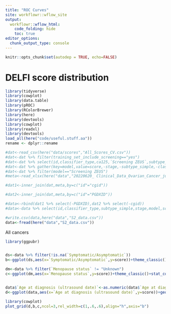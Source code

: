 ```yaml
---
title: "ROC Curves"
site: workflowr::wflow_site
output:
  workflowr::wflow_html:
    code_folding: hide
    toc: true
editor_options:
  chunk_output_type: console
---
```



```r
knitr::opts_chunk$set(autodep = TRUE, echo=FALSE)
```


# DELFI score distribution


```r
library(tidyverse)
library(cowplot)
library(data.table)
library(pROC)
library(RColorBrewer)
library(here)
library(devtools)
library(cowplot)
library(readxl)
library(devtools)
load_all(here("code/useful.stuff.aa"))
rename <- dplyr::rename

#dat<-read_csv(here("data/scores","All_Scores_CV.csv"))
#dat<-dat %>% filter(training_set_include_screening=="yes")
#dat<-dat %>% select(id,classifier_type,ca125,`Screening ZEUS`,subtype_simple,stage)
#dat<-dat %>% gather(key=model,value=score,-stage,-subtype_simple,-classifier_type,-id) %>% filter(!is.na(score))
#dat<-dat %>% filter(model=="Screening ZEUS")
#meta<-read_xlsx(here("data","20220620_ Clinical_Data_Ovarian_Cancer_june2022_cgid_CBCs.xlsx"))

#dat1<-inner_join(dat,meta,by=c("id"="cgid"))

#dat2<-inner_join(dat,meta,by=c("id"="PGDXID"))

#data<-rbind(dat1 %>% select(-PGDXID),dat2 %>% select(-cgid))
#data<-data %>% select(id,classifier_type,subtype_simple,stage,model,score,`Symptomatic/Asymptomatic`,`Menopause status`,`Age at diagnosis (ultrasound date)`)

#write.csv(data,here("data","S2_data.csv"))
data<-fread(here("data","S2_data.csv"))

```

All cancers


```r
library(ggpubr)


ds<-data %>% filter(!is.na(`Symptomatic/Asymptomatic`))
b<-ggplot(ds,aes(x=`Symptomatic/Asymptomatic`,y=score))+theme_classic()+stat_compare_means(label.y=1.03)+geom_boxplot(outlier.shape=NA,fill="indianred",alpha=.5,width=.5)+geom_jitter(width=.25)+xlab("")+ylab("DELFI-Pro Score")+scale_x_discrete(labels=c("Asymptomatic\n(n=5)","Symptomatic\n(n=84)"))#+ylim(0,1.1)

dm<-data %>% filter(`Menopause status` != "Unknown")
c<-ggplot(dm,aes(x=`Menopause status`,y=score))+theme_classic()+stat_compare_means(label.y=1.03)+geom_boxplot(outlier.shape=NA,fill="indianred",alpha=.5,width=.5)+geom_jitter(width=.25)+xlab("")+ylab("DELFI-Pro Score")+scale_x_discrete(labels=c("Postmenopausal\n(n=82)","Premenopausal\n(n=9)"))



```

```r
data$`Age at diagnosis (ultrasound date)`<-as.numeric(data$`Age at diagnosis (ultrasound date)`)
d<-ggplot(data,aes(x=`Age at diagnosis (ultrasound date)`,y=score))+geom_point()+theme_classic()+stat_cor(label.y=1.03)+ylab("DELFI-Pro Score")+xlab("Age at diagnosis (ultrasound date)\n(n=94 tumors)")

```

```r
library(cowplot)
plot_grid(d,b,c,ncol=3,rel_width=c(1,.6,.6),align="h",axis="b")

```


